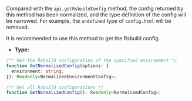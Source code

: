 Compared with the `api.getRsbuildConfig` method, the config returned by this method has been normalized, and the type definition of the config will be narrowed. For example, the `undefined` type of `config.html` will be removed.

It is recommended to use this method to get the Rsbuild config.

- **Type:**

```ts
/** Get the Rsbuild configuration of the specified environment */
function GetNormalizedConfig(options: {
  environment: string;
}): Readonly<NormalizedEnvironmentConfig>;

/** Get all Rsbuild configurations */
function GetNormalizedConfig(): Readonly<NormalizedConfig>;
```
